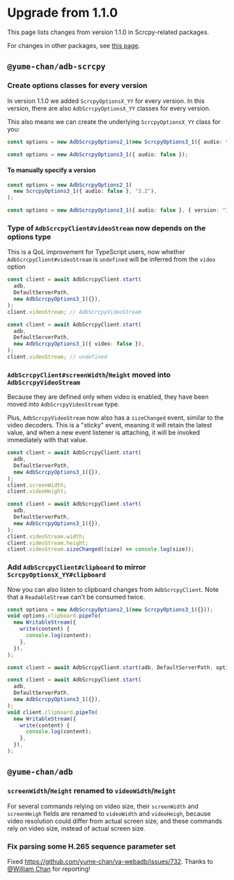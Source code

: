 # Upgrade from 1.1.0

This page lists changes from version 1.1.0 in Scrcpy-related packages.

For changes in other packages, see [this page](../tango/upgrade.mdx).

## `@yume-chan/adb-scrcpy`

### Create options classes for every version

In version 1.1.0 we added `ScrcpyOptionsX_YY` for every version. In this version, there are also `AdbScrcpyOptionsX_YY` classes for every version.

This also means we can create the underlying `ScrcpyOptionsX_YY` class for you:

```ts showLineNumbers title="1.1.0"
const options = new AdbScrcpyOptions2_1(new ScrcpyOptions3_1({ audio: false }));
```

```ts showLineNumbers title="next"
const options = new AdbScrcpyOptions3_1({ audio: false });
```

#### To manually specify a version

```ts showLineNumbers title="1.1.0"
const options = new AdbScrcpyOptions2_1(
  new ScrcpyOptions3_1({ audio: false }, "3.2"),
);
```

```ts showLineNumbers title="next"
const options = new AdbScrcpyOptions3_1({ audio: false }, { version: "3.2" });
```

### Type of `AdbScrcpyClient#videoStream` now depends on the options type

This is a QoL improvement for TypeScript users, now whether `AdbScrcpyClient#videoStream` is `undefined` will be inferred from the `video` option

```ts showLineNumbers
const client = await AdbScrcpyClient.start(
  adb,
  DefaultServerPath,
  new AdbScrcpyOptions3_1({}),
);
client.videoStream; // AdbScrcpyVideoStream
```

```ts showLineNumbers
const client = await AdbScrcpyClient.start(
  adb,
  DefaultServerPath,
  new AdbScrcpyOptions3_1({ video: false }),
);
client.videoStream; // undefined
```

### `AdbScrcpyClient#screenWidth`/`Height` moved into `AdbScrcpyVideoStream`

Because they are defined only when video is enabled, they have been moved into `AdbScrcpyVideoStream` type.

Plus, `AdbScrcpyVideoStream` now also has a `sizeChanged` event, similar to the video decoders. This is a "sticky" event, meaning it will retain the latest value, and when a new event listener is attaching, it will be invoked immediately with that value.

```ts showLineNumbers title="1.1.0"
const client = await AdbScrcpyClient.start(
  adb,
  DefaultServerPath,
  new AdbScrcpyOptions3_1({}),
);
client.screenWidth;
client.videoHeight;
```

```ts showLineNumbers title="next"
const client = await AdbScrcpyClient.start(
  adb,
  DefaultServerPath,
  new AdbScrcpyOptions3_1({}),
);
client.videoStream.width;
client.videoStream.height;
client.videoStream.sizeChanged((size) => console.log(size));
```

### Add `AdbScrcpyClient#clipboard` to mirror `ScrcpyOptionsX_YY#clipboard`

Now you can also listen to clipboard changes from `AdbScrcpyClient`. Note that a `ReadableStream` can't be consumed twice.

```ts showLineNumbers title="1.1.0"
const options = new AdbScrcpyOptions2_1(new ScrcpyOptions3_1({}));
void options.clipboard.pipeTo(
  new WritableStream({
    write(content) {
      console.log(content);
    },
  }),
);

const client = await AdbScrcpyClient.start(adb, DefaultServerPath, options);
```

```ts showLineNumbers title="next"
const client = await AdbScrcpyClient.start(
  adb,
  DefaultServerPath,
  new AdbScrcpyOptions3_1({}),
);
void client.clipboard.pipeTo(
  new WritableStream({
    write(content) {
      console.log(content);
    },
  }),
);
```

## `@yume-chan/adb`

### `screenWidth`/`Height` renamed to `videoWidth`/`Height`

For several commands relying on video size, their `screenWidth` and `screenHeigh` fields are renamed to `videoWidth` and `videoHeigh`, because video resolution could differ from actual screen size, and these commands rely on video size, instead of actual screen size.

### Fix parsing some H.265 sequence parameter set

Fixed https://github.com/yume-chan/ya-webadb/issues/732. Thanks to [@William Chan](https://github.com/luckyyyyy) for reporting!
